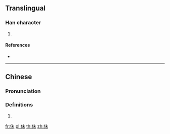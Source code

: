 ==Translingual==

===Han character===
{{Han char|rn=9|rad=人|as=05|sn=7|four=|canj=OJD|ids=⿰亻未}}

# {{defn|Han|sort=人05}}

====References====
* {{Han ref|kx=0097.200|dkj=00494|dj=0206.080|hdz=10129.070|uh=4F45|ud=20293}}

----

==Chinese==
{{zh-forms}}

===Pronunciation===
{{zh-pron
|m=mài
|c=maai6,mui6
|mc=y
|oc=y
|ma=
|cat=
}}

===Definitions===
# {{rfdef|lang=zh}}

[[fr:佅]]
[[pl:佅]]
[[th:佅]]
[[zh:佅]]